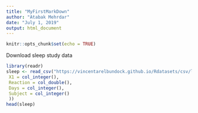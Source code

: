 ```yaml
---
title: "MyFirstMarkDown"
author: "Atabak Mehrdar"
date: "July 1, 2019"
output: html_document
---
```


```r
knitr::opts_chunk$set(echo = TRUE)
```
Download sleep study data
```r
library(readr)
sleep <- read_csv("https://vincentarelbundock.github.io/Rdatasets/csv/lme4/sleepstudy.csv", col_types = cols(
 X1 = col_integer(),
 Reaction = col_double(),
 Days = col_integer(),
 Subject = col_integer()
 ))
head(sleep)
```